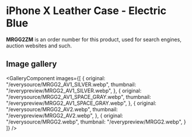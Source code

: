 
# iPhone X Leather Case - Electric Blue

<Callout type='info' emoji='👉🏻'>**MRGG2ZM** is an order number for this product, used for search engines, auction websites and such.</Callout>

## Image gallery

<GalleryComponent
    images={[
      {
        original: "/everysource/MRGG2_AV1_SILVER.webp",
        thumbnail: "/everypreview/MRGG2_AV1_SILVER.webp",
      },
      {
        original: "/everysource/MRGG2_AV1_SPACE_GRAY.webp",
        thumbnail: "/everypreview/MRGG2_AV1_SPACE_GRAY.webp",
      },
      {
        original: "/everysource/MRGG2_AV2.webp",
        thumbnail: "/everypreview/MRGG2_AV2.webp",
      },
      {
        original: "/everysource/MRGG2.webp",
        thumbnail: "/everypreview/MRGG2.webp",
      }
    ]}
  />

